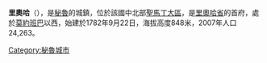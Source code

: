 <!-- 檔案不存在 [[Image:Plaza-de-rioja-peru.jpg|thumb]] ，可從英文維基百科取得 -->
'''里奧哈'''（{{lang-es|Rioja}}），是[[秘魯|秘魯]]的城鎮，位於該國中北部[[聖馬丁大區|聖馬丁大區]]，是[[里奧哈省|里奧哈省]]的首府，處於[[莫約班巴|莫約班巴]]以西，始建於1782年9月22日，海拔高度848米，2007年人口24,263。

{{coord|6|03|00|S|77|08|30|W|type:city_source:kolossus-eswiki|display=title}}

{{Peru-geo-stub}}
[[Category:秘魯城市|Category:秘魯城市]]